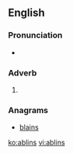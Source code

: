 ==English==

===Pronunciation===
* {{a|US}} {{IPA|/ˈeɪ.blɪnz/}}

===Adverb===
{{en-adv|-}}

# {{context|Scotland}} {{alternative form of|aiblins}}

===Anagrams===
* [[blains#English|blains]]

[[ko:ablins]]
[[vi:ablins]]